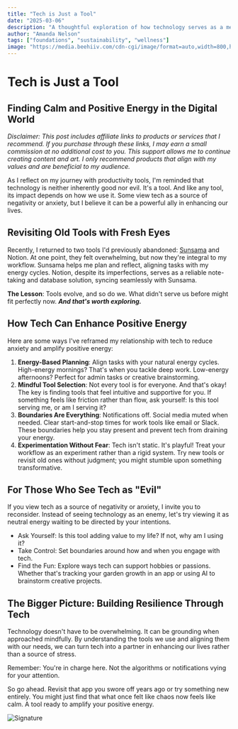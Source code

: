 ```yaml
---
title: "Tech is Just a Tool"
date: "2025-03-06"
description: "A thoughtful exploration of how technology serves as a means to an end, not an end in itself. Understanding the role of tools in our digital lives."
author: "Amanda Nelson"
tags: ["foundations", "sustainability", "wellness"]
image: "https://media.beehiiv.com/cdn-cgi/image/format=auto,width=800,height=421,fit=scale-down,onerror=redirect/uploads/asset/file/8858eb34-1a98-4def-a6eb-4fa9e670c764/Pythoness_Perspective.png"
---
```


# Tech is Just a Tool

## Finding Calm and Positive Energy in the Digital World

_Disclaimer: This post includes affiliate links to products or services that I recommend. If you purchase through these links, I may earn a small commission at no additional cost to you. This support allows me to continue creating content and art. I only recommend products that align with my values and are beneficial to my audience._

As I reflect on my journey with productivity tools, I'm reminded that technology is neither inherently good nor evil. It's a tool. And like any tool, its impact depends on how we use it. Some view tech as a source of negativity or anxiety, but I believe it can be a powerful ally in enhancing our lives.

## Revisiting Old Tools with Fresh Eyes

Recently, I returned to two tools I'd previously abandoned: [Sunsama](https://sunsama.com/share?refId=67b613788d8ce50001d86512) and Notion. At one point, they felt overwhelming, but now they're integral to my workflow. Sunsama helps me plan and reflect, aligning tasks with my energy cycles. Notion, despite its imperfections, serves as a reliable note-taking and database solution, syncing seamlessly with Sunsama.

**The Lesson**: Tools evolve, and so do we. What didn't serve us before might fit perfectly now. **_And that's worth exploring._**

## How Tech Can Enhance Positive Energy

Here are some ways I've reframed my relationship with tech to reduce anxiety and amplify positive energy:

1. **Energy-Based Planning**: Align tasks with your natural energy cycles. High-energy mornings? That's when you tackle deep work. Low-energy afternoons? Perfect for admin tasks or creative brainstorming.
2. **Mindful Tool Selection**: Not every tool is for everyone. And that's okay! The key is finding tools that feel intuitive and supportive for you. If something feels like friction rather than flow, ask yourself: Is this tool serving me, or am I serving it?
3. **Boundaries Are Everything**: Notifications off. Social media muted when needed. Clear start-and-stop times for work tools like email or Slack. These boundaries help you stay present and prevent tech from draining your energy.
4. **Experimentation Without Fear**: Tech isn't static. It's playful! Treat your workflow as an experiment rather than a rigid system. Try new tools or revisit old ones without judgment; you might stumble upon something transformative.

## For Those Who See Tech as "Evil"

If you view tech as a source of negativity or anxiety, I invite you to reconsider. Instead of seeing technology as an enemy, let's try viewing it as neutral energy waiting to be directed by your intentions.

* Ask Yourself: Is this tool adding value to my life? If not, why am I using it?
* Take Control: Set boundaries around how and when you engage with tech.
* Find the Fun: Explore ways tech can support hobbies or passions. Whether that's tracking your garden growth in an app or using AI to brainstorm creative projects.

## The Bigger Picture: Building Resilience Through Tech

Technology doesn't have to be overwhelming. It can be grounding when approached mindfully. By understanding the tools we use and aligning them with our needs, we can turn tech into a partner in enhancing our lives rather than a source of stress.

Remember: You're in charge here. Not the algorithms or notifications vying for your attention.

So go ahead. Revisit that app you swore off years ago or try something new entirely. You might just find that what once felt like chaos now feels like calm. A tool ready to amplify your positive energy. 

<div style={{ textAlign: 'right' }}>
<img src="https://media.beehiiv.com/cdn-cgi/image/fit=scale-down,format=auto,onerror=redirect,quality=80/uploads/asset/file/5abd08ee-bc4d-49f0-9303-3d5d75ef4359/email_signatures.png?t=1742411231" alt="Signature" style={{ width: '20%' }} />
</div> 